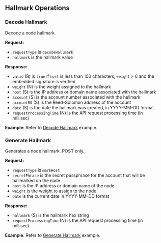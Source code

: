 ## Hallmark Operations

### Decode Hallmark

Decode a node hallmark.

**Request:**

- `requestType` is `decodeHallmark`
- `hallmark` is the hallmark value

**Response:**

- `valid` (B) is `true` if `host` is less than 100 characters, `weight` > 0 and the embedded signature is verified
- `weight` (N) is the weight assigned to the hallmark
- `host` (S) is the IP address or domain name associated with the hallmark
- `account` (S) is the account number associated with the hallmark
- `accountRS` (S) is the Reed-Solomon address of the account
- `date` (S) is the date the hallmark was created, in YYYY-MM-DD format
- `requestProcessingTime` (N) is the API request processing time (in millisec)

**Example:** Refer to [Decode Hallmark](examples.mdx#decode-hallmark) example.

### Generate Hallmark

Generates a node hallmark. POST only.

**Request:**

- `requestType` is `markHost`
- `secretPhrase` is the secret passphrase for the account that will be hallmarked on the node
- `host` is the IP address or domain name of the node
- `weight` is the weight to assign to the node
- `date` is the current date in YYYY-MM-DD format

**Response:**

- `hallmark` (S) is the hallmark hex string
- `requestProcessingTime` (N) is the API request processing time (in millisec)

**Example:** Refer to [Generate Hallmark](examples.mdx#generate-hallmark) example.
